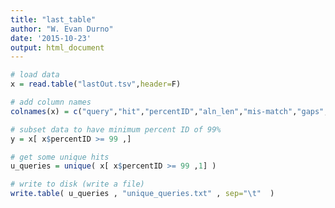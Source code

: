 ```yaml
---
title: "last_table"
author: "W. Evan Durno"
date: '2015-10-23'
output: html_document
---
```


```r
# load data
x = read.table("lastOut.tsv",header=F)

# add column names
colnames(x) = c("query","hit","percentID","aln_len","mis-match","gaps","query-start","query-end","hit-start","hit-end","e-value","bitscore")

# subset data to have minimum percent ID of 99%
y = x[ x$percentID >= 99 ,]

# get some unique hits 
u_queries = unique( x[ x$percentID >= 99 ,1] ) 

# write to disk (write a file)
write.table( u_queries , "unique_queries.txt" , sep="\t"  )
```
